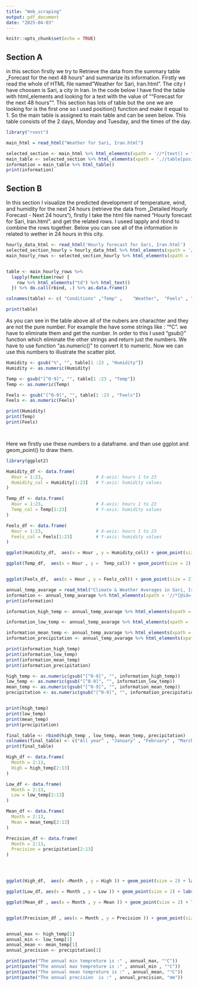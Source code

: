 ```yaml
---
title: "Web_scraping"
output: pdf_document
date: "2025-04-03"
---
```


```r
knitr::opts_chunk$set(echo = TRUE)
```
## Section A
in this section firstly we try to Retrieve the data from the summary table „Forecast for the next 48 hours“ and summarize its information. Firstly we read the whole of HTML file named"Weather for Sari, Iran.html". The city I have choosen is Sari, a city in Iran. In the code below I have find the table with html_elements and looking for a text with the value of ""Forecast for the next 48 hours"". This section has lots of table but the one we are looking for is the first one so I used position() function and make it equal to 1. So the main table is assigned to main table and can be seen below.
This table consists of the 2 days, Monday and Tuesday, and the times of the day. 


```r

library("rvest")

main_html = read_html("Weather for Sari, Iran.html")

selected_section <- main_html %>% html_elements(xpath = '//*[text() = "Forecast for the next 48 hours"]') %>% html_elements(xpath = '..')
main_table <- selected_section %>% html_elements(xpath = './/table[position() = 1]')
information = main_table %>% html_table()
print(information)
```



## Section B
In this section I visualize the predicted development of temperature, wind, and humidity for the next 24 hours (retrieve the data from „Detailed Hourly Forecast - Next 24 hours“), firstly I take the html file named "Hourly forecast for Sari, Iran.html". and get the related rows. I useed lapply and rbind to combine the rows together. Below you can see all of the information in related to wether in 24 hours in this city.

```r

hourly_data_html <- read_html('Hourly forecast for Sari, Iran.html')
selected_section_hourly = hourly_data_html %>% html_elements(xpath = '//*[@id= "wt-hbh-title"]') %>% html_elements(xpath = '..')
main_hourly_rows <- selected_section_hourly %>% html_elements(xpath = './/table[position() = 1]//tr[position() > 1]')


table <- main_hourly_rows %>%
  lapply(function(row) {
    row %>% html_elements("td") %>% html_text()
  }) %>% do.call(rbind, .) %>% as.data.frame()

colnames(table) <- c( "Conditions" ,"Temp" , 	"Weather",	"Feels" , "Like" ,	"Wind" ,	 	"Humidity" ,	"Chance" , "Amount")

print(table)

```
As you can see in the table above all of the nubers are charachter and they are not the pure number. For example the have some strings like : "°C". we have to eliminate them and get the number. In order to this I used "gsub()" function which eliminate the other strings and return just the numbers. We have to use function "as.numeric()" to convert it to numeric.
Now we can use this numbers to illustrate the scatter plot.

```r

Humidity <- gsub("%", "", table[1 :23 , "Humidity"])
Humidity <- as.numeric(Humidity)

Temp <- gsub("[^0-9]", "", table[1 :23 , "Temp"])
Temp <- as.numeric(Temp)

Feels <- gsub("[^0-9]", "", table[1 :23 , "Feels"])
Feels <- as.numeric(Feels)

print(Humidity)
print(Temp)
print(Feels)




```
 Here we firstly use these numbers to a dataframe. and than use ggplot and geom_point() to draw them.

```r
library(ggplot2)

Humidity_df <- data.frame(
  Hour = 1:23,                    # X-axis: hours 1 to 23
  Humidity_col = Humidity[1:23]   # Y-axis: humidity values
)

Temp_df <- data.frame(
  Hour = 1:23,                    # X-axis: hours 1 to 23
  Temp_col = Temp[1:23]           # Y-axis: humidity values
)

Feels_df <- data.frame(
  Hour = 1:23,                    # X-axis: hours 1 to 23
  Feels_col = Feels[1:23]         # Y-axis: humidity values
)

ggplot(Humidity_df,  aes(x = Hour , y = Humidity_col)) + geom_point(size = 2) + labs(x = "Hour", y = "Humidity", title = "Humidity  Over Hours") 

ggplot(Temp_df,  aes(x = Hour , y =  Temp_col)) + geom_point(size = 2) + labs(x = "Hour", y = "Temp", title = "Temp  Over Hours") 


ggplot(Feels_df,  aes(x = Hour , y = Feels_col)) + geom_point(size = 2) + labs(x = "Hour", y = "Feels", title = "Feels  Over Hours") 

```




```r

annual_temp_avarage = read_html("Climate & Weather Averages in Sari, Iran.html")
information <- annual_temp_avarage %>% html_elements(xpath = '//*[@id= "climateTable"]//p') %>% html_text()
print(information)


```


```r
information_high_temp <- annual_temp_avarage %>% html_elements(xpath = '//*[@id= "climateTable" ]//div[@class = "four columns" and position()=1]//p[position() = 1]') %>% html_text()

information_low_temp <- annual_temp_avarage %>% html_elements(xpath = '//*[@id= "climateTable" ]//div[@class = "four columns" and position()=1]//p[position() = 2]') %>% html_text()

information_mean_temp <- annual_temp_avarage %>% html_elements(xpath = '//*[@id= "climateTable" ]//div[@class = "four columns" and position()=1]//p[position() = 3]') %>% html_text()
information_precipitation <- annual_temp_avarage %>% html_elements(xpath = '//*[@id= "climateTable" ]//div[@class = "four columns" and position()=2]//p[position() = 1]') %>% html_text()

print(information_high_temp)
print(information_low_temp)
print(information_mean_temp)
print(information_precipitation)

```

```r
high_temp <- as.numeric(gsub("[^0-9]", "", information_high_temp))
low_temp <- as.numeric(gsub("[^0-9]", "", information_low_temp))
mean_temp <- as.numeric(gsub("[^0-9]", "", information_mean_temp))
precipitation <- as.numeric(gsub("[^0-9]", "", information_precipitation))/10


print(high_temp)
print(low_temp)
print(mean_temp)
print(precipitation)

```


```r

final_table <- rbind(high_temp , low_temp, mean_temp, precipitation)
colnames(final_table) <- c("All year" , "January" , "February" , "March" , "April" , "May", "June" , "July" , "August" , "September" , "October" , "November" , "December")
print(final_table)

```

```r

High_df <- data.frame(
  Month = 2:13,                    
  High = high_temp[2:13]           
)

Low_df <- data.frame(
  Month = 2:13,                     
  Low = low_temp[2:13]          
)

Mean_df <- data.frame(
  Month = 2:13,                    
  Mean = mean_temp[2:13]          
)

Precision_df <- data.frame(
  Month = 2:13,                   
  Precision = precipitation[2:13]          
)




ggplot(High_df,  aes(x =Month , y = High )) + geom_point(size = 2) + labs(x = "Months", y = "High Avarage" ) 

ggplot(Low_df, aes(x = Month , y = Low )) + geom_point(size = 2) + labs(x = "Months", y = "Low Avarage" ) 

ggplot(Mean_df , aes(x = Month , y = Mean )) + geom_point(size = 2) + labs(x = "Months", y = "Mean" ) 


ggplot(Precision_df , aes(x = Month , y = Precision )) + geom_point(size = 2) + labs(x = "Months", y = "Precision" ) 



```


```r
annual_max <- high_temp[1]
annual_min <- low_temp[1]
annual_mean <- mean_temp[1]
annual_precision <- precipitation[1]

print(paste("The annual min tempreture is :" , annual_max, "°C"))
print(paste("The annual max tempreture is :" , annual_min , "°C"))
print(paste("The annual mean tempreture is :" , annual_mean, "°C"))
print(paste("The annual precision  is :" , annual_precision, "mm"))

```







